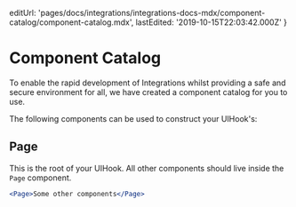 
  editUrl:
    'pages/docs/integrations/integrations-docs-mdx/component-catalog/component-catalog.mdx',
  lastEdited: '2019-10-15T22:03:42.000Z'
}

# Component Catalog

To enable the rapid development of Integrations whilst providing a safe and secure environment for all, we have created a component catalog for you to use.

The following components can be used to construct your UIHook's:

## Page

This is the root of your UIHook. All other components should live inside the `Page` component.

```jsx
<Page>Some other components</Page>
```

<ActionComponents />
<InputComponents />
<UiComponents />

